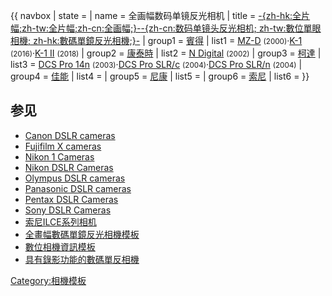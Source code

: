 {{ navbox
| state = {{{state|autocollapse}}}
| name = 全画幅数码单镜反光相机
| title = [[全畫幅數碼單鏡反光相機|-{zh-hk:全片幅;zh-tw:全片幅;zh-cn:全画幅;}-]][[數位單眼相機|-{zh-cn:数码单镜头反光相机; zh-tw:數位單眼相機; zh-hk:數碼單鏡反光相機;}-]]
| group1 = [[賓得]]
| list1 = [[賓得士MZ-D|MZ-D]] <small>(2000)</small>·[[賓得士K-1|K-1]] <small>(2016)</small>·[[賓得士K-1 II|K-1 II]] <small>(2018)</small>
| group2 = [[康泰時]]
| list2 = [[Contax N Digital|N Digital]] <small>(2002)</small>
| group3 = [[柯達]]
| list3 = [[Kodak DCS Pro 14n|DCS Pro 14n]] <small>(2003)</small>·[[Kodak DCS Pro SLR/c|DCS Pro SLR/c]] <small>(2004)</small>·[[Kodak DCS Pro SLR/n|DCS Pro SLR/n]] <small>(2004)</small>
| group4 = [[佳能]]
| list4 = {{Navbox subgroup
   |group1 = 高階
   |list1 = [[佳能 EOS-1Ds|1Ds]] <small>(2002)</small>·[[佳能 EOS-1Ds|1Ds Mark II]] <small>(2004)</small>·[[佳能 EOS-1Ds|1Ds Mark III]] <small>(2007)</small>·[[佳能 EOS-1D X|1D X]] <small>(2011)</small>·[[佳能 EOS-1D X Mark II|1D X Mark II]] <small>(2016)</small>·[[佳能 EOS-1D X Mark III|1D X Mark III]]<small>(2020)</small>
   |group2 = 中階
   |list2 = [[Canon EOS 5D|5D]] <small>(2005)</small>·[[佳能 EOS 5D Mark II|5D Mark II]] <small>(2008)</small>·[[佳能 EOS 5D Mark III|5D Mark III]] <small>(2012)</small>·[[佳能 EOS 5Ds|5DS/5DS R]] <small>(2015)</small>·[[佳能 EOS 5D Mark IV|5D Mark IV]] <small>(2016)</small>
   |group3 = 入門
   |list3 = [[佳能 EOS 6D|6D]] <small>(2012)</small>·[[佳能 EOS 6D Mark II|6D Mark II]]<small>(2017)</small>
}}
| group5 = [[尼康]]
| list5 = {{Navbox subgroup
   |group1 =  高階
   |list1 = [[尼康D3|D3]] <small>(2007)</small>·[[尼康D3X|D3X]]<small>(2008)</small>·[[尼康D3s|D3s]]<small>(2009)</small>·[[尼康D4|D4]]<small>(2012)</small>·[[尼康D4S|D4S]]<small>(2014)</small>·[[尼康D5|D5]]<small>(2016)</small>·[[尼康D6|D6]]<small>(2020)</small>
   |group2 = 中階
   |list2 = [[尼康D700|D700]]<small>(2008)</small>·[[尼康D800|D800]]<small>(2012)</small>·[[尼康D800E|D800E]]<small>(2012)</small>·[[尼康Df|Df]]<small>(2013)</small>·[[尼康D810|D810]]<small>(2014)</small>·[[尼康D750|D750]]<small>(2014)</small>·[[尼康D810A|D810A]]<small>(2015)</small>·[[尼康D850|D850]]<small>(2017)</small>
   |group3 = 入門
   |list3 = [[尼康D600|D600]]<small>(2012)</small>·[[尼康D610|D610]]<small>(2013)</small>·[[尼康D780|D780]]<small>(2020)</small>

}}
| group6 = [[索尼]]
| list6 = {{Navbox subgroup
   |group1 =  高階
   |list1 = [[索尼ALPHA DSLR-A900|α900]] <small>(2008)</small>·[[索尼ALPHA DSLR-A99|α99]] <small>(2012)</small>·[[索尼ALPHA DSLR-A99 II|α99 II]] <small>(2016)</small>
   |group2 = 中階
   |list2 = [[索尼ALPHA DSLR-A850|α850]] <small>(2009)</small>
}}
}}<noinclude>
== 参见 ==
* [[Template:Canon DSLR cameras|Canon DSLR cameras]]
* [[Template:Fujifilm X Cameras|Fujifilm X cameras]]
* [[Template:Nikon 1 Cameras|Nikon 1 Cameras]]
* [[Template:Nikon DSLR Cameras|Nikon DSLR Cameras]]
* [[Template:Olympus Digital Camera List|Olympus DSLR cameras]]
* [[Template:Panasonic DSLR cameras|Panasonic DSLR cameras]]
* [[Template:Pentax DSLR Cameras|Pentax DSLR Cameras]]
* [[Template:Sony DSLR Cameras|Sony DSLR Cameras]]
* [[Template:索尼ILCE系列相机|索尼ILCE系列相机]]
* [[Template:全畫幅數碼單鏡反光相機|全畫幅數碼單鏡反光相機模板]]
* [[Template:Infobox_Digicam|數位相機資訊模板]]
* [[Template:DSLR cameras with movie mode|具有錄影功能的數碼單反相機]]

[[Category:相機模板]]
</noinclude>